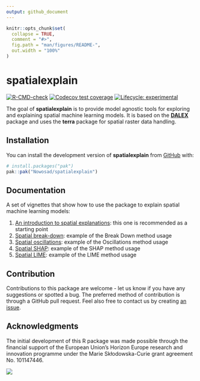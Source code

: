 ```yaml
---
output: github_document
---
```


<!-- README.md is generated from README.Rmd. Please edit that file -->

```r
knitr::opts_chunk$set(
  collapse = TRUE,
  comment = "#>",
  fig.path = "man/figures/README-",
  out.width = "100%"
)
```

# spatialexplain

<!-- badges: start -->
[![R-CMD-check](https://github.com/Nowosad/spatialexplain/workflows/R-CMD-check/badge.svg)](https://github.com/Nowosad/spatialexplain/actions/)
[![Codecov test coverage](https://codecov.io/gh/Nowosad/spatialexplain/graph/badge.svg)](https://app.codecov.io/gh/Nowosad/spatialexplain)
[![Lifecycle: experimental](https://img.shields.io/badge/lifecycle-experimental-orange.svg)](https://lifecycle.r-lib.org/articles/stages.html#experimental)
<!-- badges: end -->

The goal of **spatialexplain** is to provide model agnostic tools for exploring and explaining spatial machine learning models. 
It is based on the [**DALEX**](https://modeloriented.github.io/DALEX/) package and uses the **terra** package for spatial raster data handling.

## Installation

You can install the development version of **spatialexplain** from [GitHub](https://github.com/) with:

``` r
# install.packages("pak")
pak::pak("Nowosad/spatialexplain")
```

## Documentation

A set of vignettes that show how to use the package to explain spatial machine learning models:

1. [An introduction to spatial explanations](https://nowosad.github.io/spatialexplain/articles/An-introduction-to-spatial-explanations.html): this one is recommended as a starting point
2. [Spatial break-down](https://nowosad.github.io/spatialexplain/articles/Spatial-break-down.html): example of the Break Down method usage
3. [Spatial oscillations](https://nowosad.github.io/spatialexplain/articles/Spatial-oscillations.html): example of the Oscillations method usage
4. [Spatial SHAP](https://nowosad.github.io/spatialexplain/articles/Spatial-SHAP.html): example of the SHAP method usage
5. [Spatial LIME](https://nowosad.github.io/spatialexplain/articles/Spatial-LIME.html): example of the LIME method usage


## Contribution

Contributions to this package are welcome - let us know if you have any suggestions or spotted a bug. 
The preferred method of contribution is through a GitHub pull request. 
Feel also free to contact us by creating [an issue](https://github.com/nowosad/spatialexplain/issues).

## Acknowledgments

The initial development of this R package was made possible through the financial support of the European Union’s Horizon Europe research and innovation programme under the Marie Skłodowska-Curie grant agreement No. 101147446.

![](https://rea.ec.europa.eu/sites/default/files/styles/oe_theme_medium_2x_no_crop/public/2021-04/EN-Funded%20by%20the%20EU-POS.jpg?itok=Qx-y2s5d)
